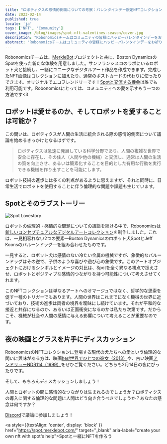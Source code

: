 ```yaml
---
title: "ロボティクスの感情的側面についての考察：バレンタインデー限定NFTコレクション"
date: 2023-02-14
published: true
locale: 'ja'
tags: ['NFT', 'Community']
cover_image: /blog/images/spot-nft-valentines-season/cover.jpg
description: "Robonomicsチームはコミュニティの皆様にハッピーバレンタインデーをお祈りします！今日は、私たち全員が自分の気持ちについて話し、愛や感謝を表現し、ソウルメイトや友人、心の赴くままに誰かに甘くて心地よいものを贈る理由がもう一つ増えました。"
abstract: "Robonomicsチームはコミュニティの皆様にハッピーバレンタインデーをお祈りします！今日は、私たち全員が自分の気持ちについて話し、愛や感謝を表現し、ソウルメイトや友人、心の赴くままに誰かに甘くて心地よいものを贈る理由がもう一つ増えました。"
---
```


Robonomicsチームは、[MerkleBot](https://merklebot.com/)プロジェクトと共に、Boston DynamicsのSpotを使った新たな体験を用意しました。サンフランシスコのラボにいるロボット犬と接続し、一緒にユニークなデジタルアート作品を作成できます。完成したNFT画像はコレクションに加えたり、通常のポストカードの代わりに使ったりできます。オリジナルでエコフレンドリーです！[Spotと交流する機会](https://spot.merklebot.com/)は誰でも利用可能です。Robonomicsにとっては、コミュニティへの愛を示すもう一つの方法です\<3

## ロボットは愛せるのか、そしてロボットを愛することは可能か？

この問いは、ロボティクスが人間の生活に統合される際の感情的側面について議論を始めるきっかけとなるはずです。

> ロボティクスは急速に発展している科学分野であり、人間の複雑な世界で安全に存在し、その住人（人間や他の機械）と交流し、通常は人間の生活の質を向上させ、あるいは簡素化することを目的とした有用な行動を実行できる機械を作り出すことを可能にします。

ロボット技術の進歩には多くの利点があるように思えますが、それと同時に、日常生活でロボットを使用することに伴う倫理的な問題や課題も生じています。

## Spotとそのラブストーリー

![Spot Lovestory](/blog/images/spot-nft-valentines-season/spot_lovestory.png)

ロボットの倫理的・感情的な問題についての議論を続ける中で、Robonomicsは[新しいコンセプチュアルなデジタルアートコレクション](https://singular.app/collectibles/kusama/b437f70371c8622e02-MBVD-2023/16627505-b437f70371c8622e02-MBVD-2023-MBVD-2023-00000006)を制作しました。これは、一見相容れない2つの要素—Boston Dynamicsのロボット犬SpotとJeff Koonsのバルーンドッグ—を組み合わせたものです。

一見すると、ロボット犬は感情のない冷たい金属の機械ですが、象徴的なバルーンドッグはその逆で、子供のような喜びや遊び心の象徴です。このアートオブジェクトにおけるシンボルとイメージの対比は、Spotを全く異なる視点で捉えさせ、ロボットとポジティブな感情的つながりを持つ可能性について考えさせてくれます。

このNFTコレクションは単なるアートへのオマージュではなく、哲学的な思索を促す一種のトリガーでもあります。人間の世界はこれまでになく機械の世界に近づいており、技術の進歩は両者の境界を曖昧にし続けています。それが平和的な接近と共存になるのか、あるいは正面衝突になるのかは私たち次第です。だからこそ、機械が社会や人間の感情に与える影響について考えることが重要なのです。

## 夜の映画とグラスを片手にディスカッション

RobonomicsのNFTコレクションに登場する現代の犬たちへの愛という倫理的な問いに興味がある方は、映画[her/世界でひとつの彼女（2013）](https://www.imdb.com/title/tt1798709/)や、古い映画[アンドリューNDR114（1999）](https://www.imdb.com/title/tt0182789/)をぜひご覧ください。どちらも2月14日の夜にぴったりです。

そして、もちろんディスカッションしましょう！

人間とロボットの間に感情的なつながりは生まれるのでしょうか？ロボティクスの導入に関する倫理的な問題に人間はどう向き合うべきでしょうか？あなたの懸念は何ですか？

[Discord](https://discord.gg/dyFgwHfCN7)で議論に参加しましょう！

<a style={{textAlign: 'center', display: 'block' }} href="https://spot.merklebot.com/" target="_blank" aria-label="create your own nft with spot's help">Spotと一緒にNFTを作ろう</a>